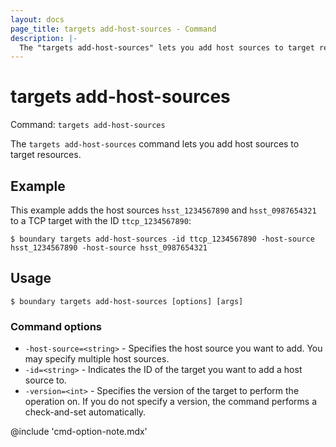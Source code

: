 ```yaml
---
layout: docs
page_title: targets add-host-sources - Command
description: |-
  The "targets add-host-sources" lets you add host sources to target resources.
---
```


# targets add-host-sources

Command: `targets add-host-sources`

The `targets add-host-sources` command lets you add host sources to target resources.

## Example

This example adds the host sources `hsst_1234567890` and `hsst_0987654321` to a TCP target with the ID `ttcp_1234567890`:

```shell-session
$ boundary targets add-host-sources -id ttcp_1234567890 -host-source hsst_1234567890 -host-source hsst_0987654321
```

## Usage

<CodeBlockConfig hideClipboard>

```shell-session
$ boundary targets add-host-sources [options] [args]
```

</CodeBlockConfig>

### Command options

- `-host-source=<string>` -  Specifies the host source you want to add.
You may specify multiple host sources.
- `-id=<string>` - Indicates the ID of the target you want to add a host source to.
- `-version=<int>` - Specifies the version of the target to perform the operation on.
If you do not specify a version, the command performs a check-and-set automatically.

@include 'cmd-option-note.mdx'